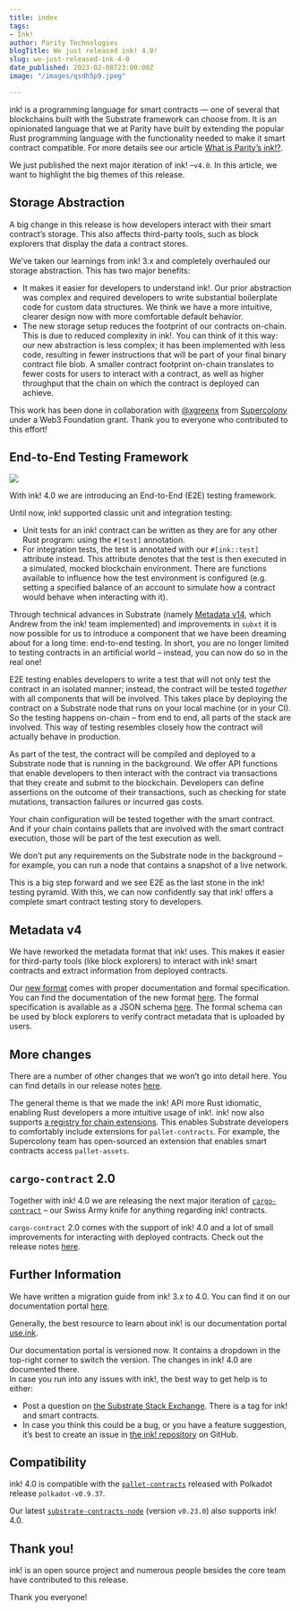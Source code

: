 ```yaml
---
title: index
tags:
- Ink!
author: Parity Technologies
blogTitle: We just released ink! 4.0!
slug: we-just-released-ink-4-0
date_published: 2023-02-08T23:00:00Z
image: "/images/qsdh5p9.jpeg"

---
```

ink! is a programming language for smart contracts — one of several that blockchains built with the Substrate framework can choose from. It is an opinionated language that we at Parity have built by extending the popular Rust programming language with the functionality needed to make it smart contract compatible. For more details see our article [What is Parity’s ink!?](https://www.parity.io/blog/what-is-paritys-ink).

We just published the next major iteration of ink! –`v4.0`. In this article, we want to highlight the big themes of this release.

## Storage Abstraction

A big change in this release is how developers interact with their smart contract’s storage. This also affects third-party tools, such as block explorers that display the data a contract stores.

We’ve taken our learnings from ink! 3.x and completely overhauled our storage abstraction. This has two major benefits:

* It makes it easier for developers to understand ink!. Our prior abstraction was complex and required developers to write substantial boilerplate code for custom data structures. We think we have a more intuitive, clearer design now with more comfortable default behavior.
* The new storage setup reduces the footprint of our contracts on-chain. This is due to reduced complexity in ink!. You can think of it this way: our new abstraction is less complex; it has been implemented with less code, resulting in fewer instructions that will be part of your final binary contract file blob. A smaller contract footprint on-chain translates to fewer costs for users to interact with a contract, as well as higher throughput that the chain on which the contract is deployed can achieve.

This work has been done in collaboration with [@xgreenx](https://github.com/xgreenx) from [Supercolony](https://github.com/Supercolony-net) under a Web3 Foundation grant. Thank you to everyone who contributed to this effort!

## End-to-End Testing Framework

![](https://i.imgur.com/IsKkgJ6.png)

With ink! 4.0 we are introducing an End-to-End (E2E) testing framework.

Until now, ink! supported classic unit and integration testing:

* Unit tests for an ink! contract can be written as they are for any other Rust program: using the `#[test]` annotation.
* For integration tests, the test is annotated with our `#[ink::test]` attribute instead. This attribute denotes that the test is then executed in a simulated, mocked blockchain environment. There are functions available to influence how the test environment is configured (e.g. setting a specified balance of an account to simulate how a contract would behave when interacting with it).

Through technical advances in Substrate (namely [Metadata v14](https://github.com/paritytech/substrate/pull/8615), which Andrew from the ink! team implemented) and improvements in `subxt` it is now possible for us to introduce a component that we have been dreaming about for a long time: end-to-end testing. In short, you are no longer limited to testing contracts in an artificial world – instead, you can now do so in the real one!

E2E testing enables developers to write a test that will not only test the contract in an isolated manner; instead, the contract will be tested _together_ with all components that will be involved. This takes place by deploying the contract on a Substrate node that runs on your local machine (or in your CI). So the testing happens on-chain – from end to end, all parts of the stack are involved. This way of testing resembles closely how the contract will actually behave in production.

As part of the test, the contract will be compiled and deployed to a Substrate node that is running in the background. We offer API functions that enable developers to then interact with the contract via transactions that they create and submit to the blockchain. Developers can define assertions on the outcome of their transactions, such as checking for state mutations, transaction failures or incurred gas costs.

Your chain configuration will be tested together with the smart contract. And if your chain contains pallets that are involved with the smart contract execution, those will be part of the test execution as well.

We don’t put any requirements on the Substrate node in the background – for example, you can run a node that contains a snapshot of a live network.

This is a big step forward and we see E2E as the last stone in the ink! testing pyramid. With this, we can now confidently say that ink! offers a complete smart contract testing story to developers.

## Metadata v4

We have reworked the metadata format that ink! uses. This makes it easier for third-party tools (like block explorers) to interact with ink! smart contracts and extract information from deployed contracts.

Our [new format](https://use.ink/metadata/) comes with proper documentation and formal specification. You can find the documentation of the new format [here](https://use.ink/metadata/). The formal specification is available as a JSON schema [here](https://github.com/paritytech/ink/tree/master/crates/metadata). The formal schema can be used by block explorers to verify contract metadata that is uploaded by users.

## More changes

There are a number of other changes that we won’t go into detail here. You can find details in our release notes [here](https://github.com/paritytech/ink/releases/tag/v4.0.0).

The general theme is that we made the ink! API more Rust idiomatic, enabling Rust developers a more intuitive usage of ink!. ink! now also supports [a registry for chain extensions](https://github.com/paritytech/chainextension-registry). This enables Substrate developers to comfortably include extensions for `pallet-contracts`. For example, the Supercolony team has open-sourced an extension that enables smart contracts access `pallet-assets`.

## `cargo-contract` 2.0

Together with ink! 4.0 we are releasing the next major iteration of [`cargo-contract`](https://github.com/paritytech/cargo-contract) – our Swiss Army knife for anything regarding ink! contracts.

`cargo-contract` 2.0 comes with the support of ink! 4.0 and a lot of small improvements for interacting with deployed contracts. Check out the release notes [here](https://github.com/paritytech/cargo-contract/releases/tag/v2.0.0).

## Further Information

We have written a migration guide from ink! 3.x to 4.0. You can find it on our documentation portal [here](https://use.ink/faq/migrating-from-ink-3-to-4).

Generally, the best resource to learn about ink! is our documentation portal [use.ink](https://use.ink/).

Our documentation portal is versioned now. It contains a dropdown in the top-right corner to switch the version. The changes in ink! 4.0 are documented there.  
In case you run into any issues with ink!, the best way to get help is to either:

* Post a question on [the Substrate Stack Exchange](https://substrate.stackexchange.com/questions/tagged/ink/). There is a tag for ink! and smart contracts.
* In case you think this could be a bug, or you have a feature suggestion, it’s best to create an issue in [the ink! repository](http://github.com/paritytech/ink) on GitHub.

## Compatibility

ink! 4.0 is compatible with the [`pallet-contracts`](https://github.com/paritytech/substrate/tree/master/frame/contracts) released with Polkadot release `polkadot-v0.9.37`.

Our latest [`substrate-contracts-node`](https://github.com/paritytech/substrate-contracts-node) (version `v0.23.0`) also supports ink! 4.0.

## Thank you!

ink! is an open source project and numerous people besides the core team have contributed to this release.

Thank you everyone!